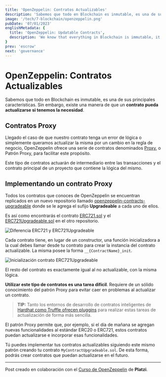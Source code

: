 ```yaml
---
title: 'OpenZeppelin: Contratos Actualizables'
description: 'Sabemos que todo en Blockchain es inmutable, es una de sus principales características. Sin embargo, existe una manera de que un contrato pueda actualizarse si tenemos la necesidad.'
image: '/tech/7-blockchain/openzeppelin.png'
pubDate: '07/01/2023'
englishMetadata: {
  title: 'OpenZeppelin: Updatable Contracts',
  description: 'We know that everything in Blockchain is immutable, it is one of its main characteristics. However, there is a way that a contract can be updated if we have the need.'
}
prev: 'escrow'
next: 'governance'
---
```


# OpenZeppelin: Contratos Actualizables

Sabemos que todo en Blockchain es inmutable, es una de sus principales características. Sin embargo, existe una manera de que un **contrato pueda actualizarse si tenemos la necesidad**.

## Contratos Proxy

Llegado el caso de que nuestro contrato tenga un error de lógica o simplemente queramos actualizar la misma por un cambio en la regla de negocio, OpenZeppelin ofrece una serie de contratos denominados [Proxy](https://docs.openzeppelin.com/contracts/4.x/api/proxy "Contratos Proxy"), o Patrón Proxy, para facilitar este propósito.

Este tipo de contratos actuarán de intermediario entre las transacciones y el contrato principal de un proyecto que contiene la lógica del mismo.

## Implementando un contrato Proxy

Todos los contratos que conoces de OpenZeppelin se encuentran replicados en un nuevo repositorio llamado [openzeppelin-contracts-upgradeable](https://github.com/OpenZeppelin/openzeppelin-contracts-upgradeable "openzeppelin-contracts-upgradeable") donde se le agrega el sufijo **Upgradeable** a cada uno de ellos.

Es así como encontrarás el contrato [ERC721.sol](https://github.com/OpenZeppelin/openzeppelin-contracts/blob/master/contracts/token/ERC721/ERC721.sol "ERC721.sol") y el [ERC721Upgradeable.sol](https://github.com/OpenZeppelin/openzeppelin-contracts-upgradeable/blob/master/contracts/token/ERC721/ERC721Upgradeable.sol "ERC721Upgradeable.sol") en el otro repositorio.

![Diferencia ERC721 y ERC721Upgradeable](/openzeppelin-upgradeable1.png)

Cada contrato tiene, en lugar de un constructor, una función inicializadora a la cual debes llamar desde tu contrato para crear la instancia del contrato actualizable. La misma posee la forma `__{ContractName}_init`.

![Inicialización contrato ERC721Upgradeable](/openzeppelin-upgradeable2.png)

El resto del contrato es exactamente igual al no actualizable, con la misma lógica.

**Utilizar este tipo de contratos es una tarea difícil**. Requiere de un sólido conocimiento del patrón Proxy para evitar caer en problemas al actualizar un contrato.

> **TIP:** Tanto los entornos de desarrollo de contratos inteligentes de [Hardhat como Truffle ofrecen pluggins](https://docs.openzeppelin.com/upgrades-plugins/ "Hardhat como Truffle ofrecen pluggins") para realizar estas tareas de actualización de forma más sencilla.

El patrón Proxy permite que, por ejemplo, si el día de mañana se agregan nuevas funcionalidades al estándar ERC20 o ERC721, estos contratos puedan actualizarse e incorporar esas funcionalidades.

Tú puedes implementar tus contratos actualizables siguiendo este mismo patrón creando tu contrato `MyContractUpgradeable.sol`. De esta forma, podrás crear contratos que puedan actualizarse en el futuro.

---
Post creado en colaboración con el [Curso de OpenZeppelin](https://platzi.com/cursos/openzeppelin/ "Curso de OpenZeppelin de Platzi") de **Platzi**.

